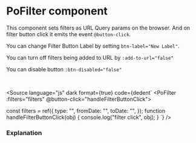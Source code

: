 # PoFilter component




This component sets filters as URL Query params on the browser. And on filter button click it emits the event `@button-click`.

You can change Filter Button Label by setting `btn-label="New Label"`.

You can turn off filters being added to URL by `:add-to-url="false"`

You can disable button `:btn-disabled="false"`

<br />
<Story of={PoFilterStories.Filter} />

<Source
	language="js"
	dark
	format={true}
	code={dedent`
<PoFilter :filters="filters" @button-click="handleFilterButtonClick">
  <div>
    <PoSelectField
      label="Type"
      v-model="filters.type"
      :list="[
        {
          id: 1,
          name: 'Approved',
        },
        {
          id: 2,
          name: 'Cancelled',
        },
        {
          id: 3,
          name: 'Draft',
        },
        {
          id: 4,
          name: 'Adjustment',
        },
      ]"
    />
  </div>
  <div>
    <PoInputField
      v-model="filters.fromDate"
      label="Date from"
      type="date"
    />
  </div>
  <div>
    <PoInputField
      v-model="filters.toDate"
      label="Date to"
      type="date"
    />
  </div>
</PoFilter>
const filters = ref({
    type: "",
    fromDate: "",
    toDate: "",
});
function handleFilterButtonClick(obj) {
	console.log("filter click", obj);
}
`}
/>

### Explanation

<ArgTypes of={PoFilterStories} />
